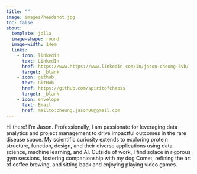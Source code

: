 ```yaml
---
title: ""
image: images/headshot.jpg
toc: false
about:
  template: jolla
  image-shape: round
  image-width: 14em
  links:
    - icon: linkedin
      text: LinkedIn
      href: https://www.https://www.linkedin.com/in/jason-cheung-3vb/
      target: _blank
    - icon: github
      text: GitHub
      href: https://github.com/spiritofchaoss
      target: _blank
    - icon: envelope
      text: Email
      href: mailto:cheung.jason06@gmail.com
---
```


<!-- ::: {.small-text} -->
Hi there! I'm Jason. Professionally, I am passionate for leveraging data analytics and project management to drive impactful outcomes in the rare disease space. My scientific curiosity extends to exploring protein structure, function, design, and their diverse applications using data science, machine learning, and AI. Outside of work, I find solace in rigorous gym sessions, fostering companionship with my dog Comet, refining the art of coffee brewing, and sitting back and enjoying playing video games.
<!-- ::: -->